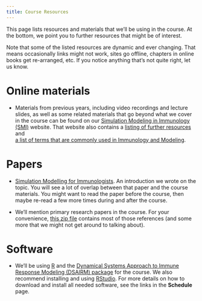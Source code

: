 ```yaml
---
title: Course Resources
---
```



This page lists resources and materials that we'll be using in the course. At the bottom, we point you to further resources that might be of interest.

Note that some of the listed resources are dynamic and ever changing. That means occasionally links might not work, sites go offline, chapters in online books get re-arranged, etc. If you notice anything that's not quite right, let us know.


# Online materials

* Materials from previous years, including video recordings and lecture slides, as well as some related materials that go beyond what we cover in the course can be found on our [Simulation Modeling in Immunology (SMI)](https://andreashandel.github.io/SMIcourse/) website. That website also contains a [listing of further resources](https://andreashandel.github.io/SMIcourse/Resources.html) and  
[a list of terms that are commonly used in Immunology and Modeling](https://andreashandel.github.io/SMIcourse/Glossary.html).




# Papers

* [Simulation Modelling for Immunologists](./files/2020-handel-natrevimm.pdf). An introduction we wrote on the topic. You will see a lot of overlap between that paper and the course materials. You might want to read the paper before the course, then maybe re-read a few more times during and after the course.

* We'll mention primary research papers in the course. For your convenience, [this zip file](https://andreashandel.github.io/SMIcourse/media/SMIreferences.zip) contains most of those references (and some more that we might not get around to talking about).


# Software

* We'll be using [R](https://cran.r-project.org/) and the [Dynamical Systems Approach to Immune Response Modeling (DSAIRM) package](https://ahgroup.github.io/DSAIRM/) for the course. We also recommend installing and using [RStudio](https://www.rstudio.com/products/rstudio/). For more details on how to download and install all needed software, see the links in the __Schedule__ page.


